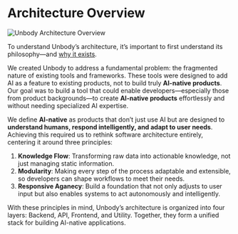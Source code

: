 
# Architecture Overview

![Unbody Architecture Overview](/images/docs/arch.png)

To understand Unbody’s architecture, it’s important to first understand its philosophy—and [why it exists](../why).

We created Unbody to address a fundamental problem: the fragmented nature of existing tools and frameworks. These tools were designed to add AI as a feature to existing products, not to build truly **AI-native products**. Our goal was to build a tool that could enable developers—especially those from product backgrounds—to create **AI-native products** effortlessly and without needing specialized AI expertise.

We define **AI-native** as products that don’t just use AI but are designed to **understand humans, respond intelligently, and adapt to user needs**. Achieving this required us to rethink software architecture entirely, centering it around three principles:

1. **Knowledge Flow**: Transforming raw data into actionable knowledge, not just managing static information.
2. **Modularity**: Making every step of the process adaptable and extensible, so developers can shape workflows to meet their needs.
3. **Responsive Aganecy**: Build a foundation that not only adjusts to user input but also enables systems to act autonomously and intelligently.

With these principles in mind, Unbody’s architecture is organized into four layers: Backend, API, Frontend, and Utility. Together, they form a unified stack for building AI-native applications.
